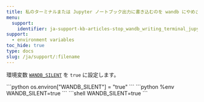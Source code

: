 ```yaml
---
title: 私のターミナルまたは Jupyter ノートブック出力に書き込むのを wandb にやめさせるにはどうすればいいですか？
menu:
  support:
    identifier: ja-support-kb-articles-stop_wandb_writing_terminal_jupyter_notebook_output
support:
  - environment variables
toc_hide: true
type: docs
slug: /ja/support/:filename
---
```

環境変数 [`WANDB_SILENT`](/ja/guides/models/track/environment-variables) を `true` に設定します。

<Tabs>
<Tab title="Python">
```python
os.environ["WANDB_SILENT"] = "true"
```
</Tab>
<Tab title="Tab">
```python
%env WANDB_SILENT=true
```
</Tab>
<Tab title="Tab">
```shell
WANDB_SILENT=true
```
</Tab>
</Tabs>